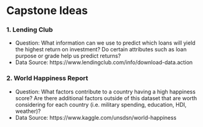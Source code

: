 # Capstone Ideas

### 1. Lending Club
  + Question: What information can we use to predict which loans will yield the highest return on investment? Do certain attributes such as loan purpose or grade help us predict returns?
  + Data Source: https://www.lendingclub.com/info/download-data.action
  
### 2. World Happiness Report
  + Question: What factors contribute to a country having a high happiness score? Are there additional factors outside of this dataset that are worth considering for each country (i.e. military spending, education, HDI, weather)?
  + Data Source: https://www.kaggle.com/unsdsn/world-happiness